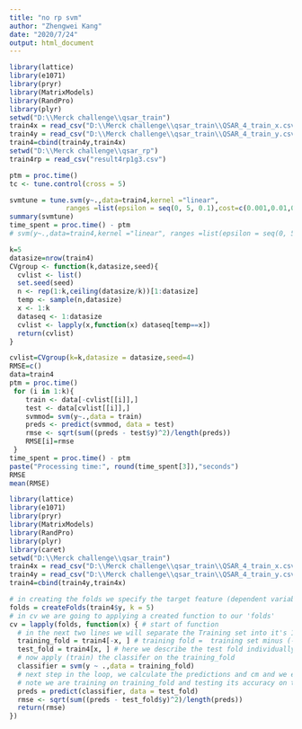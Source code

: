 ```yaml
---
title: "no rp svm"
author: "Zhengwei Kang"
date: "2020/7/24"
output: html_document
---
```


```r
library(lattice)
library(e1071)
library(pryr)
library(MatrixModels)
library(RandPro)
library(plyr)
setwd("D:\\Merck challenge\\qsar_train")
train4x = read_csv("D:\\Merck challenge\\qsar_train\\QSAR_4_train_x.csv") 
train4y = read_csv("D:\\Merck challenge\\qsar_train\\QSAR_4_train_y.csv") 
train4=cbind(train4y,train4x)
setwd("D:\\Merck challenge\\qsar_rp")
train4rp = read_csv("result4rp1g3.csv")

ptm = proc.time()
tc <- tune.control(cross = 5)

svmtune = tune.svm(y~.,data=train4,kernel ="linear", 
              ranges =list(epsilon = seq(0, 5, 0.1),cost=c(0.001,0.01,0.1, 1,5,10,100)),tunecontrol = tc)
summary(svmtune)
time_spent = proc.time() - ptm
# svm(y~.,data=train4,kernel ="linear", ranges =list(epsilon = seq(0, 5, 0.01),cost=c(0.001,0.01,0.1, 1,5,10,100))) no
```

```r
k=5
datasize=nrow(train4)
CVgroup <- function(k,datasize,seed){
  cvlist <- list()
  set.seed(seed)
  n <- rep(1:k,ceiling(datasize/k))[1:datasize]    
  temp <- sample(n,datasize)   
  x <- 1:k
  dataseq <- 1:datasize
  cvlist <- lapply(x,function(x) dataseq[temp==x])  
  return(cvlist)
}

cvlist=CVgroup(k=k,datasize = datasize,seed=4)
RMSE=c()
data=train4
ptm = proc.time()
 for (i in 1:k){
    train <- data[-cvlist[[i]],]  
    test <- data[cvlist[[i]],]
    svmmod= svm(y~.,data = train)
    preds <- predict(svmmod, data = test)
    rmse <- sqrt(sum((preds - test$y)^2)/length(preds))
    RMSE[i]=rmse
 }
time_spent = proc.time() - ptm
paste("Processing time:", round(time_spent[3]),"seconds")
RMSE
mean(RMSE)
```

```r
library(lattice)
library(e1071)
library(pryr)
library(MatrixModels)
library(RandPro)
library(plyr)
library(caret)
setwd("D:\\Merck challenge\\qsar_train")
train4x = read_csv("D:\\Merck challenge\\qsar_train\\QSAR_4_train_x.csv") 
train4y = read_csv("D:\\Merck challenge\\qsar_train\\QSAR_4_train_y.csv") 
train4=cbind(train4y,train4x)

# in creating the folds we specify the target feature (dependent variable) and # of folds
folds = createFolds(train4$y, k = 5)
# in cv we are going to applying a created function to our 'folds'
cv = lapply(folds, function(x) { # start of function
  # in the next two lines we will separate the Training set into it's 10 pieces
  training_fold = train4[-x, ] # training fold =  training set minus (-) it's sub test fold
  test_fold = train4[x, ] # here we describe the test fold individually
  # now apply (train) the classifer on the training_fold
  classifier = svm(y ~ .,data = training_fold)
  # next step in the loop, we calculate the predictions and cm and we equate the accuracy
  # note we are training on training_fold and testing its accuracy on the test_fold
  preds = predict(classifier, data = test_fold)
  rmse <- sqrt(sum((preds - test_fold$y)^2)/length(preds))
  return(rmse)
})
```

